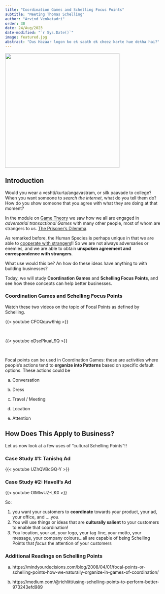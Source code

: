 ```yaml
---
title: "Coordination Games and Schelling Focus Points"
subtitle: "Meeting Thomas Schelling"
author: "Arvind Venkatadri"
order: 30
date: 24/Aug/2023
date-modified: "`r Sys.Date()`"
image: featured.jpg
abstract: "Dus Hazaar logon ko ek saath ek cheez karte hue dekha hai?"
---
```


![](featured.jpg){fig-align="center" width="371"}

## Introduction

Would you wear a veshti/kurta/angavastram, or silk paavade to college?
When you want someone to *search the internet*, what do you tell them
do? How do you show someone that you agree with what they are doing at
that moment?

In the module on [Game Theory](../10-InteratedGames/iteratedGames.qmd)
we saw how we all are engaged in *adversarial transactional Games* with
many other people, most of whom are strangers to us. [The Prisoner's
Dilemma](../10-InteratedGames/iteratedGames.qmd#sec-nice-guys-finish-firsts).

As remarked before, the Human Species is perhaps unique in that we are
able to [cooperate with
strangers](https://fee.org/media/4316/547_42.pdf)!! So we are not always
adversaries or enemies, and we are able to obtain **unspoken agreement
and correspondence with strangers**.

What use would this be? An how do these ideas have anything to with
building businesses?

Today, we will study **Coordination Games** and **Schelling Focus
Points**, and see how these concepts can help better businesses.

### Coordination Games and Schelling Focus Points

Watch these two videos on the topic of Focal Points as defined by
Schelling.

{{< youtube CFOQquw6hig >}}

<br>

{{< youtube oDsePkuaL9Q >}}

<br>

Focal points can be used in Coordination Games: these are activities
where people's actions tend to **organize into Patterns** based on
specific default options. These actions could be

a)  Conversation

b)  Dress

c)  Travel / Meeting

d)  Location

e)  Attention

## How Does This Apply to Business?

Let us now look at a few uses of "cultural Schelling Points"!!

### Case Study #1: Tanishq Ad

{{< youtube UZhQVBcGQ-Y >}}

### Case Study #2: Havell's Ad

{{< youtube OlMlwUZ-LK0 >}}

So:

1.  you want your customers to **coordinate** towards your product, your
    ad, your office, and ....you.
2.  You will use things or ideas that are **culturally salient** to your
    customers to enable that coordination!
3.  You location, your ad, your logo, your tag-line, your motto, your
    message, your company colours...all are capable of being Schelling
    Points that *focus* the attention of your customers

### Additional Readings on Schelling Points

a)  https://mindyourdecisions.com/blog/2008/04/01/focal-points-or-schelling-points-how-we-naturally-organize-in-games-of-coordination/

b)  https://medium.com/@richlitt/using-schelling-points-to-perform-better-973243efd989
